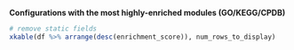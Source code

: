 **Configurations with the most highly-enriched modules (GO/KEGG/CPDB)**

```r
# remove static fields
xkable(df %>% arrange(desc(enrichment_score)), num_rows_to_display)
```
